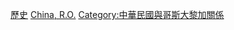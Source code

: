 [[Category:中華民國駐美洲大使|歷史]]
[[Category:駐哥斯大黎加大使|China, R.O.]]
[[Category:中華民國與哥斯大黎加關係|Category:中華民國與哥斯大黎加關係]]